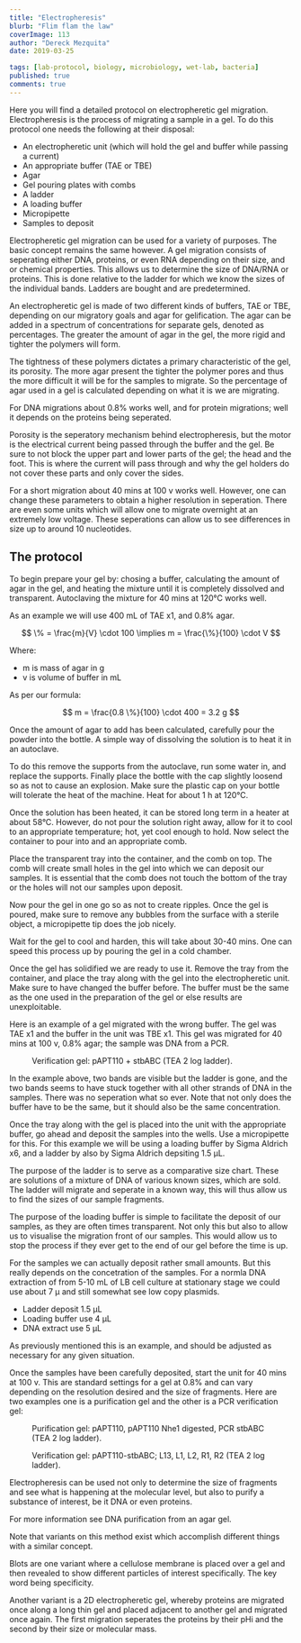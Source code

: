 ```yaml
---
title: "Electropheresis"
blurb: "Flim flam the law"
coverImage: 113
author: "Dereck Mezquita"
date: 2019-03-25

tags: [lab-protocol, biology, microbiology, wet-lab, bacteria]
published: true
comments: true
---
```


Here you will find a detailed protocol on electropheretic gel migration. Electropheresis is the process of migrating a sample in a gel. To do this protocol one needs the following at their disposal:

- An electropheretic unit (which will hold the gel and buffer while passing a current)
- An appropriate buffer (TAE or TBE)
- Agar
- Gel pouring plates with combs
- A ladder
- A loading buffer
- Micropipette
- Samples to deposit

Electropheretic gel migration can be used for a variety of purposes. The basic concept remains the same however. A gel migration consists of seperating either DNA, proteins, or even RNA depending on their size, and or chemical properties. This allows us to determine the size of DNA/RNA or proteins. This is done relative to the ladder for which we know the sizes of the individual bands. Ladders are bought and are predetermined.

An electropheretic gel is made of two different kinds of buffers, TAE or TBE, depending on our migratory goals and agar for gelification. The agar can be added in a spectrum of concentrations for separate gels, denoted as percentages. The greater the amount of agar in the gel, the more rigid and tighter the polymers will form.

The tightness of these polymers dictates a primary characteristic of the gel, its porosity. The more agar present the tighter the polymer pores and thus the more difficult it will be for the samples to migrate. So the percentage of agar used in a gel is calculated depending on what it is we are migrating.

For DNA migrations about 0.8% works well, and for protein migrations; well it depends on the proteins being seperated.

Porosity is the seperatory mechanism behind electropheresis, but the motor is the electrical current being passed through the buffer and the gel. Be sure to not block the upper part and lower parts of the gel; the head and the foot. This is where the current will pass through and why the gel holders do not cover these parts and only cover the sides.

For a short migration about 40 mins at 100 v works well. However, one can change these parameters to obtain a higher resolution in seperation. There are even some units which will allow one to migrate overnight at an extremely low voltage. These seperations can allow us to see differences in size up to around 10 nucleotides.

## The protocol

To begin prepare your gel by: chosing a buffer, calculating the amount of agar in the gel, and heating the mixture until it is completely dissolved and transparent. Autoclaving the mixture for 40 mins at 120&deg;C works well.

As an example we will use 400 mL of TAE x1, and 0.8% agar.

$$
    \% = \frac{m}{V} \cdot 100 \implies m = \frac{\%}{100} \cdot V
$$  

Where:

- m is mass of agar in g
- v is volume of buffer in mL

As per our formula:

$$
    m = \frac{0.8 \%}{100} \cdot 400 = 3.2 g
$$

Once the amount of agar to add has been calculated, carefully pour the powder into the bottle. A simple way of dissolving the solution is to heat it in an autoclave.

To do this remove the supports from the autoclave, run some water in, and replace the supports. Finally place the bottle with the cap slightly loosend so as not to cause an explosion. Make sure the plastic cap on your bottle will tolerate the heat of the machine. Heat for about 1 h at 120&deg;C.

Once the solution has been heated, it can be stored long term in a heater at about 58&deg;C. However, do not pour the solution right away, allow for it to cool to an appropriate temperature; hot, yet cool enough to hold. Now select the container to pour into and an appropriate comb.

Place the transparent tray into the container, and the comb on top. The comb will create small holes in the gel into which we can deposit our samples. It is essential that the comb does not touch the bottom of the tray or the holes will not our samples upon deposit.

Now pour the gel in one go so as not to create ripples. Once the gel is poured, make sure to remove any bubbles from the surface with a sterile object, a micropipette tip does the job nicely.

Wait for the gel to cool and harden, this will take about 30-40 mins. One can speed this process up by pouring the gel in a cold chamber.

Once the gel has solidified we are ready to use it. Remove the tray from the container, and place the tray along with the gel into the electropheretic unit. Make sure to have changed the buffer before. The buffer must be the same as the one used in the preparation of the gel or else results are unexploitable.

Here is an example of a gel migrated with the wrong buffer. The gel was TAE x1 and the buffer in the unit was TBE x1. This gel was migrated for 40 mins at 100 v, 0.8% agar; the sample was DNA from a PCR.

<Figure src="/references/biology-wetlab_electrophoresis/20181026_Verif_Gel0_8_TEA_x1_2log_pAPT-stb.png">
    Verification gel: pAPT110 + stbABC (TEA 2 log ladder).
</Figure>

In the example above, two bands are visible but the ladder is gone, and the two bands seems to have stuck together with all other strands of DNA in the samples. There was no seperation what so ever. Note that not only does the buffer have to be the same, but it should also be the same concentration.

Once the tray along with the gel is placed into the unit with the appropriate buffer, go ahead and deposit the samples into the wells. Use a micropipette for this. For this example we will be using a loading buffer by Sigma Aldrich x6, and a ladder by also by Sigma Aldrich depsiting 1.5 &mu;L. 

The purpose of the ladder is to serve as a comparative size chart. These are solutions of a mixture of DNA of various known sizes, which are sold. The ladder will migrate and seperate in a known way, this will thus allow us to find the sizes of our sample fragments.

The purpose of the loading buffer is simple to facilitate the deposit of our samples, as they are often times transparent. Not only this but also to allow us to visualise the migration front of our samples. This would allow us to stop the process if they ever get to the end of our gel before the time is up.

For the samples we can actually deposit rather small amounts. But this really depends on the concetration of the samples. For a normla DNA extraction of from 5-10 mL of LB cell culture at stationary stage we could use about 7 &mu; and still somewhat see low copy plasmids.

- Ladder deposit 1.5 &mu;L
- Loading buffer use 4 &mu;L
- DNA extract use 5 &mu;L

As previously mentioned this is an example, and should be adjusted as necessary for any given situation.

Once the samples have been carefully deposited, start the unit for 40 mins at 100 v. This are standard settings for a gel at 0.8% and can vary depending on the resolution desired and the size of fragments. Here are two examples one is a purification gel and the other is a PCR verification gel:

<Figure src="/references/biology-wetlab_electrophoresis/20181022_Purif_Gel0_8_TEA_x1_ladder_pAPT_pAPTNhe1_PCRstbDRABCparS.png">
    Purification gel: pAPT110, pAPT110 Nhe1 digested, PCR stbABC (TEA 2 log ladder).
</Figure>

<Figure src="/references/biology-wetlab_electrophoresis/20181108_Gel_verif_of_purif_papt110_(stbABC)_L13_L1_L2_R1_R2.png">
    Verification gel: pAPT110-stbABC; L13, L1, L2, R1, R2 (TEA 2 log ladder).
</Figure>

Electropheresis can be used not only to determine the size of fragments and see what is happening at the molecular level, but also to purify a substance of interest, be it DNA or even proteins.

For more information see DNA purification from an agar gel.

Note that variants on this method exist which accomplish different things with a similar concept. 

Blots are one variant where a cellulose membrane is placed over a gel and then revealed to show different particles of interest specifically. The key word being specificity. 

Another variant is a 2D electropheretic gel, whereby proteins are migrated once along a long thin gel and placed adjacent to another gel and migrated once again. The first migration seperates the proteins by their pHi and the second by their size or molecular mass.